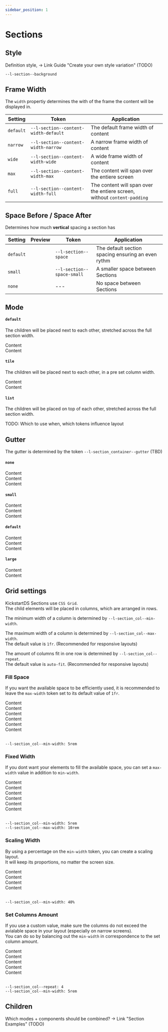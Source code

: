 ```yaml
---
sidebar_position: 1
---
```



# Sections

## Style

Definition style, -> Link Guide "Create your own style variation" (TODO)

`--l-section--background`

## Frame Width

The `width` propertiy determines the with of the frame the content will be displayed in.

| Setting   | Token                                | Application                                                                   |
| --------- | ------------------------------------ | ----------------------------------------------------------------------------- |
| `default` | `--l-section--content-width-default` | The default frame width of content                                            |
| `narrow`  | `--l-section--content-width-narrow`  | A narrow frame width of content                                               |
| `wide`    | `--l-section--content-width-wide`    | A wide frame width of content                                                 |
| `max`     | `--l-section--content-width-max`     | The content will span over the entiere screen                                 |
| `full`    | `--l-section--content-width-full`    | The content will span over the entiere screen,<br/> without `content-padding` |

## Space Before / Space After

Determines how much **vertical** spacing a section has

| Setting   | Preview                                                       | Token                      | Application                                        |
| --------- | ------------------------------------------------------------- | -------------------------- | -------------------------------------------------- |
| `default` | <div className="spacing-preview spacing-section"></div>       | `--l-section--space`       | The default section spacing ensuring an even rythm |
| `small`   | <div className="spacing-preview spacing-section-small"></div> | `--l-section--space-small` | A smaller space between Sections                   |
| `none`    |                                                               | ---                        | No space between Sections                          |

## Mode

#### `default`

The children will be placed next to each other, stretched across the full section width.

<Section
  ks-theme="section-preview"
  spaceBefore="small"
  spaceAfter="small"
  width="full"
>
  <div className="section-preview--child">Content</div>
  <div className="section-preview--child">Content</div>
</Section>

#### `tile`

The children will be placed next to each other, in a pre set column width.

<Section
  ks-theme="section-preview"
  spaceBefore="small"
  spaceAfter="small"
  mode="tile"
  width="full"
>
  <div className="section-preview--child">Content</div>
  <div className="section-preview--child">Content</div>
</Section>

#### `list`

The children will be placed on top of each other, stretched across the full section width.

TODO: Which to use when, which tokens influence layout

## Gutter

The gutter is determined by the token `--l-section_container--gutter` (TBD) <br/>

#### `none`

<Section
  ks-theme="section-preview"
  spaceBefore="small"
  spaceAfter="small"
  width="full"
  gutter="none"
>
  <div className="section-preview--child">Content</div>
  <div className="section-preview--child">Content</div>
  <div className="section-preview--child">Content</div>
</Section>

#### `small`

<Section
  ks-theme="section-preview"
  spaceBefore="small"
  spaceAfter="small"
  width="full"
  gutter="small"
>
  <div className="section-preview--child">Content</div>
  <div className="section-preview--child">Content</div>
  <div className="section-preview--child">Content</div>
</Section>

#### `default`

<Section
  ks-theme="section-preview"
  spaceBefore="small"
  spaceAfter="small"
  width="full"
  gutter="default"
>
  <div className="section-preview--child">Content</div>
  <div className="section-preview--child">Content</div>
  <div className="section-preview--child">Content</div>
</Section>

#### `large`

<Section
  ks-theme="section-preview"
  spaceBefore="small"
  spaceAfter="small"
  width="full"
  gutter="large"
>
  <div className="section-preview--child">Content</div>
  <div className="section-preview--child">Content</div>
</Section>

## Grid settings

KickstartDS Sections use `CSS Grid`.<br/>
The child elements will be placed in columns, which are arranged in rows.

The minimum width of a column is determined by `--l-section_col--min-width`.

The maximum width of a column is determined by `--l-section_col--max-width`.<br/>
The default value is `1fr`. (Recommended for responsive layouts)

The amount of columns fit in one row is determined by `--l-section_col--repeat`.<br/>
The default value is `auto-fit`. (Recommended for responsive layouts)

### Fill Space

If you want the available space to be efficiently used, it is recommended to leave the `max-width` token set to its default value of `1fr`.

<div className="col-fill">
  <Section
    ks-theme="section-preview"
    spaceBefore="small"
    spaceAfter="small"
    width="full"
  >
    <div className="section-preview--child">Content</div>
    <div className="section-preview--child">Content</div>
    <div className="section-preview--child">Content</div>
    <div className="section-preview--child">Content</div>
    <div className="section-preview--child">Content</div>
    <div className="section-preview--child">Content</div>
  </Section>
</div>
<br />

`--l-section_col--min-width: 5rem`<br/>

### Fixed Width

If you dont want your elements to fill the available space, you can set a `max-width` value in addition to `min-width`.

<div className="col-fixed">
  <Section
    ks-theme="section-preview"
    spaceBefore="small"
    spaceAfter="small"
    width="full"
  >
    <div className="section-preview--child">Content</div>
    <div className="section-preview--child">Content</div>
    <div className="section-preview--child">Content</div>
    <div className="section-preview--child">Content</div>
    <div className="section-preview--child">Content</div>
    <div className="section-preview--child">Content</div>
  </Section>
</div>
<br />

`--l-section_col--min-width: 5rem`<br />
`--l-section_col--max-width: 10rem`

### Scaling Width

By using a percentage on the `min-width` token, you can create a scaling layout.<br/>
It will keep its proportions, no matter the screen size.

<div className="col-scale">
  <Section
    ks-theme="section-preview"
    spaceBefore="small"
    spaceAfter="small"
    width="full"
  >
    <div className="section-preview--child">Content</div>
    <div className="section-preview--child">Content</div>
    <div className="section-preview--child">Content</div>
    <div className="section-preview--child">Content</div>

  </Section>
</div>
<br/>

`--l-section_col--min-width: 40%`<br/>

### Set Columns Amount

If you use a custom value, make sure the columns do not exceed the avialable space in your layout (especially on narrow screens).<br/>
You can do so by balancing out the `min-width` in correspondence to the set column amount.

<div className="col-limit">
  <Section
    ks-theme="section-preview"
    spaceBefore="small"
    spaceAfter="small"
    width="full"
  >
    <div className="section-preview--child">Content</div>
    <div className="section-preview--child">Content</div>
    <div className="section-preview--child">Content</div>
    <div className="section-preview--child">Content</div>
    <div className="section-preview--child">Content</div>

  </Section>
</div>
<br/>

`--l-section_col--repeat: 4` <br/>
`--l-section_col--min-width: 5rem`

## Children

Which modes + components should be combined? -> Link "Section Examples" (TODO)
